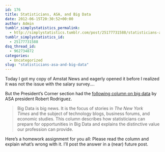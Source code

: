 ```yaml
---
id: 176
title: Statisticians, ASA, and Big Data
date: 2012-06-15T20:30:52+00:00
author: Admin
tumblr_simplystatistics_permalink:
  - http://simplystatistics.tumblr.com/post/25177731588/statisticians-asa-and-big-data
tumblr_simplystatistics_id:
  - 25177731588
dsq_thread_id:
  - 962734872
categories:
  - Uncategorized
slug: "statisticians-asa-and-big-data"
---
```

Today I got my copy of Amstat News and eagerly opened it before I realized it was not the issue with the salary survey&#8230;.

But the President&#8217;s Corner section had the <a href="http://magazine.amstat.org/blog/2012/05/31/prescorner/" target="_blank">following column on big data</a> by ASA president Robert Rodriguez.

> <span>Big Data is big news. It is the focus of stories in </span>_The New York Times_<span> and the subject of technology blogs, business forums, and economic studies. This column describes how statisticians can prepare for opportunities in Big Data and explains the distinctive value our profession can provide.</span>

Here&#8217;s a homework assignment for you all: Please read the column and explain what&#8217;s wrong with it. I&#8217;ll post the answer in a (near) future post.
